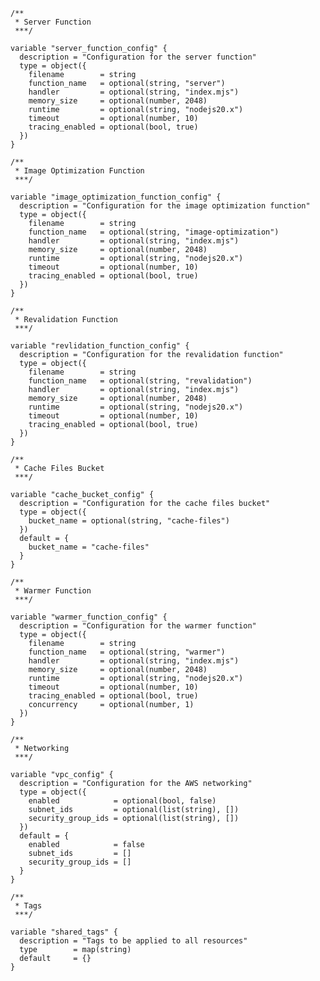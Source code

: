 ```hcl variables.tf
/**
 * Server Function
 ***/

variable "server_function_config" {
  description = "Configuration for the server function"
  type = object({
    filename        = string
    function_name   = optional(string, "server")
    handler         = optional(string, "index.mjs")
    memory_size     = optional(number, 2048)
    runtime         = optional(string, "nodejs20.x")
    timeout         = optional(number, 10)
    tracing_enabled = optional(bool, true)
  })
}

/**
 * Image Optimization Function
 ***/

variable "image_optimization_function_config" {
  description = "Configuration for the image optimization function"
  type = object({
    filename        = string
    function_name   = optional(string, "image-optimization")
    handler         = optional(string, "index.mjs")
    memory_size     = optional(number, 2048)
    runtime         = optional(string, "nodejs20.x")
    timeout         = optional(number, 10)
    tracing_enabled = optional(bool, true)
  })
}

/**
 * Revalidation Function
 ***/

variable "revlidation_function_config" {
  description = "Configuration for the revalidation function"
  type = object({
    filename        = string
    function_name   = optional(string, "revalidation")
    handler         = optional(string, "index.mjs")
    memory_size     = optional(number, 2048)
    runtime         = optional(string, "nodejs20.x")
    timeout         = optional(number, 10)
    tracing_enabled = optional(bool, true)
  })
}

/**
 * Cache Files Bucket
 ***/

variable "cache_bucket_config" {
  description = "Configuration for the cache files bucket"
  type = object({
    bucket_name = optional(string, "cache-files")
  })
  default = {
    bucket_name = "cache-files"
  }
}

/**
 * Warmer Function
 ***/

variable "warmer_function_config" {
  description = "Configuration for the warmer function"
  type = object({
    filename        = string
    function_name   = optional(string, "warmer")
    handler         = optional(string, "index.mjs")
    memory_size     = optional(number, 2048)
    runtime         = optional(string, "nodejs20.x")
    timeout         = optional(number, 10)
    tracing_enabled = optional(bool, true)
    concurrency     = optional(number, 1)
  })
}

/**
 * Networking
 ***/

variable "vpc_config" {
  description = "Configuration for the AWS networking"
  type = object({
    enabled            = optional(bool, false)
    subnet_ids         = optional(list(string), [])
    security_group_ids = optional(list(string), [])
  })
  default = {
    enabled            = false
    subnet_ids         = []
    security_group_ids = []
  }
}

/**
 * Tags
 ***/

variable "shared_tags" {
  description = "Tags to be applied to all resources"
  type        = map(string)
  default     = {}
}
```
